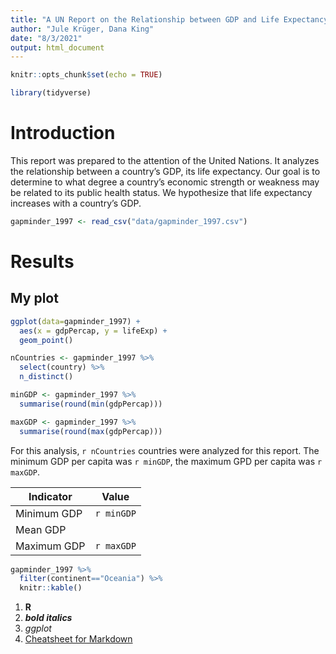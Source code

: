 ```yaml
---
title: "A UN Report on the Relationship between GDP and Life Expectancy"
author: "Jule Krüger, Dana King"
date: "8/3/2021"
output: html_document
---
```


```r
knitr::opts_chunk$set(echo = TRUE)
```

```r
library(tidyverse)
```
# Introduction
This report was prepared to the attention of the United Nations. It analyzes the relationship between a country's GDP, its life expectancy. Our goal is to determine to what degree a country’s economic strength or weakness may be related to its public health status. We hypothesize that  life expectancy increases with a country's GDP.

```r
gapminder_1997 <- read_csv("data/gapminder_1997.csv")
```

# Results

## My plot
```r
ggplot(data=gapminder_1997) +
  aes(x = gdpPercap, y = lifeExp) +
  geom_point()
```

```r
nCountries <- gapminder_1997 %>% 
  select(country) %>% 
  n_distinct()

minGDP <- gapminder_1997 %>% 
  summarise(round(min(gdpPercap)))

maxGDP <- gapminder_1997 %>% 
  summarise(round(max(gdpPercap)))

```

For this analysis, `r nCountries` countries were analyzed for this report. The minimum GDP per capita was `r minGDP`, the maximum GPD per capita was `r maxGDP`.

| Indicator  |  Value |
|---|---|
|  Minimum GDP | `r minGDP`   |
|  Mean GDP | |
|  Maximum GDP |  `r maxGDP` |

```r
gapminder_1997 %>% 
  filter(continent=="Oceania") %>% 
  knitr::kable()
```

1. **R**
1. ___bold italics___
1. *ggplot*
1. [Cheatsheet for Markdown](https://www.markdownguide.org/cheat-sheet/)

